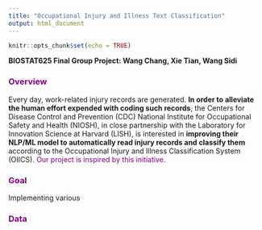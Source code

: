 ```yaml
---
title: "Occupational Injury and Illness Text Classification"
output: html_document
---
```


```r
knitr::opts_chunk$set(echo = TRUE)
```

**BIOSTAT625 Final Group Project: Wang Chang, Xie Tian, Wang Sidi**

### <span style = "color:purple">Overview</span>

Every day, work-related injury records are generated. **In order to alleviate the human effort expended with coding such records**, the Centers for Disease Control and Prevention (CDC) National Institute for Occupational Safety and Health (NIOSH), in close partnership with the Laboratory for Innovation Science at Harvard (LISH), is interested in **improving their NLP/ML model to automatically read injury records and classify them** according to the Occupational Injury and Illness Classification System (OIICS). <span style = "color:purple">Our project is inspired by this initiative.</span>

### <span style = "color:purple">Goal</span>

Implementing various 



### <span style = "color:purple">Data</span>